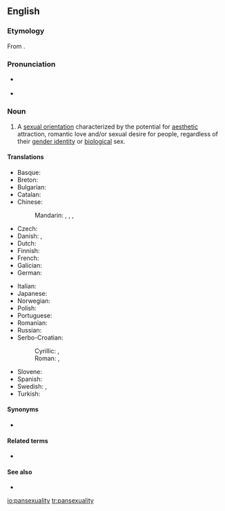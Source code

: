 ==English==
{{wikipedia}}

===Etymology===
From {{suffix|pansexual|ity}}.

===Pronunciation===
* {{a|US}} {{IPA|/ˌpænsɛkʃuˈælɪti/}}
* {{a|UK}} {{IPA|/ˌpænsɛksjuˈælɪti/}}

===Noun===
{{en-noun|-}}

# A [[sexual orientation]] characterized by the potential for [[aesthetic]] attraction, romantic love and/or sexual desire for people, regardless of their [[gender identity]] or [[biological]] sex.

====Translations====
{{trans-top|sexual orientation}}
* Basque: {{t-|eu|pansexualitate}}
* Breton: {{t-|br|hollreizhelezh}}
* Bulgarian: {{t-|bg|пансексуалност|f|tr=panseksualnost}}
* Catalan: {{t-|ca|pansexualitat|f}}
* Chinese:
*: Mandarin: {{t|cmn|全性戀|sc=Hani}}, {{t|cmn|全性恋|tr=quánxìngliàn|sc=Hani}}, {{t|cmn|泛性戀|sc=Hani}}, {{t|cmn|泛性恋|tr=fànxìngliàn|sc=Hani}}
* Czech: {{t-|cs|pansexualita|f}}
* Danish: {{t-|da|panseksualitet}},  {{t-|da|omniseksualitet}}
* Dutch: {{t-|nl|pansexualiteit}}
* Finnish: {{t-|fi|panseksuaalisuus}}
* French: {{t+|fr|pansexualité|f}}
* Galician: {{t-|gl|pansexualidade|f}}
* German: {{t-|de|Pansexualität|f}}
{{trans-mid}}
* Italian: {{t-|it|pansessualità|f}}
* Japanese: {{t-|ja|全性愛|tr=ぜんせいあい, zenseiai|sc=Jpan}}
* Norwegian: {{t-|no|panfili}}
* Polish: {{t-|pl|panseksualizm|m}}
* Portuguese: {{t-|pt|pansexualidade|f}}
* Romanian: {{t-|ro|pansexualitate|f}}
* Russian: {{t-|ru|пансексуальность|f|tr=panseksuál’nost’}}
* Serbo-Croatian:
*: Cyrillic: {{t-|sh|пансексуалност|f|sc=Cyrl}}, {{t-|sh|пансексуализам|m|sc=Cyrl}}
*: Roman: {{t-|sh|panseksualnost|f}}, {{t-|sh|panseksualizam|m}}
* Slovene: {{t-|sl|panseksualizem|m}}
* Spanish: {{t-|es|pansexualidad|f}}
* Swedish: {{t-|sv|omnisexualitet}}, {{t+|sv|pansexualitet}}
* Turkish: {{t+|tr|panseksüellik}}
{{trans-bottom}}

====Synonyms====
* {{l|en|omnisexuality}}

====Related terms====
* {{l|en|pansexual}}

====See also====
* {{list|en|sexual orientations}}

[[io:pansexuality]]
[[tr:pansexuality]]